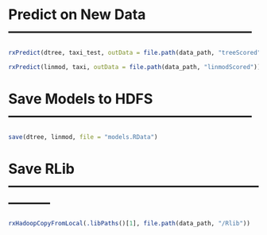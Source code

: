 
# Predict on New Data -----------------------------------------------------

```r
rxPredict(dtree, taxi_test, outData = file.path(data_path, "treeScored"))

rxPredict(linmod, taxi, outData = file.path(data_path, "linmodScored"))

```



# Save Models to HDFS -----------------------------------------------------

```r
save(dtree, linmod, file = "models.RData")

```


# Save RLib ---------------------------------------------------------------

```r
rxHadoopCopyFromLocal(.libPaths()[1], file.path(data_path, "/Rlib"))

```

